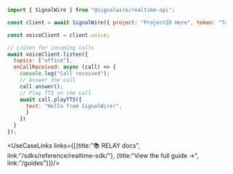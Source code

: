 ```js
import { SignalWire } from "@signalwire/realtime-api";

const client = await SignalWire({ project: "ProjectID Here", token: "Token Here" })

const voiceClient = client.voice;

// Listen for incoming calls
await voiceClient.listen({
  topics: ["office"],
  onCallReceived: async (call) => {
    console.log("Call received");
    // Answer the call
    call.answer();
    // Play TTS on the call
    await call.playTTS({
      text: "Hello from SignalWire!",
      }
    })
  }
});
```


<UseCaseLinks links={[{title:"📚 RELAY docs", link:"/sdks/reference/realtime-sdk/"}, {title:"View the full guide →", link:"/guides"}]}/>